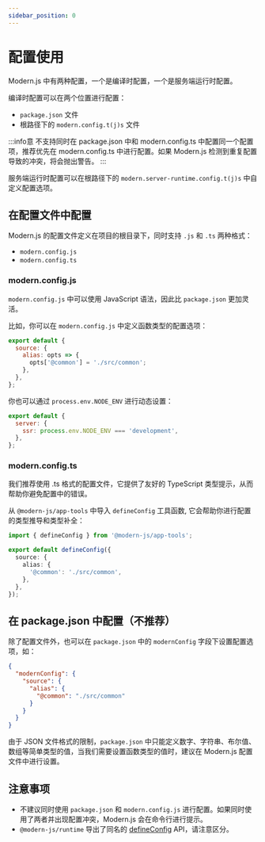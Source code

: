 ```yaml
---
sidebar_position: 0
---
```


# 配置使用

Modern.js 中有两种配置，一个是编译时配置，一个是服务端运行时配置。

编译时配置可以在两个位置进行配置：

- `package.json` 文件
- 根路径下的 `modern.config.t(j)s` 文件

:::info意
不支持同时在 package.json 中和 modern.config.ts 中配置同一个配置项，推荐优先在 modern.config.ts 中进行配置。如果 Modern.js 检测到重复配置导致的冲突，将会抛出警告。
:::

服务端运行时配置可以在根路径下的 `modern.server-runtime.config.t(j)s` 中自定义配置选项。

## 在配置文件中配置

Modern.js 的配置文件定义在项目的根目录下，同时支持 `.js` 和 `.ts` 两种格式：

- `modern.config.js`
- `modern.config.ts`

### modern.config.js

`modern.config.js` 中可以使用 JavaScript 语法，因此比 `package.json` 更加灵活。

比如，你可以在 `modern.config.js` 中定义函数类型的配置选项：

```js title="modern.config.js"
export default {
  source: {
    alias: opts => {
      opts['@common'] = './src/common';
    },
  },
};
```

你也可以通过 `process.env.NODE_ENV` 进行动态设置：

```js title="modern.config.js"
export default {
  server: {
    ssr: process.env.NODE_ENV === 'development',
  },
};
```

### modern.config.ts

我们推荐使用 .ts 格式的配置文件，它提供了友好的 TypeScript 类型提示，从而帮助你避免配置中的错误。

从 `@modern-js/app-tools` 中导入 `defineConfig` 工具函数, 它会帮助你进行配置的类型推导和类型补全：

```ts title="modern.config.ts"
import { defineConfig } from '@modern-js/app-tools';

export default defineConfig({
  source: {
    alias: {
      '@common': './src/common',
    },
  },
});
```

## 在 package.json 中配置（不推荐）

除了配置文件外，也可以在 `package.json` 中的 `modernConfig` 字段下设置配置选项，如：

```json title="package.json"
{
  "modernConfig": {
    "source": {
      "alias": {
        "@common": "./src/common"
      }
    }
  }
}
```

由于 JSON 文件格式的限制，`package.json` 中只能定义数字、字符串、布尔值、数组等简单类型的值，当我们需要设置函数类型的值时，建议在 Modern.js 配置文件中进行设置。

## 注意事项

- 不建议同时使用 `package.json` 和 `modern.config.js` 进行配置。如果同时使用了两者并出现配置冲突，Modern.js 会在命令行进行提示。
- `@modern-js/runtime` 导出了同名的 [defineConfig](/apis/app/runtime/app/define-config) API，请注意区分。
